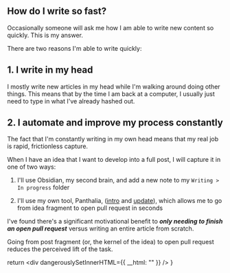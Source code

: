 


## How do I write so fast?

Occasionally someone will ask me how I am able to write new content so quickly. This is my answer.

There are two reasons I'm able to write quickly:

## 1. I write in my head 

I mostly write new articles in my head while I'm walking around doing other things. This means that by the time I am back at a computer, I usually just need to type in what I've already hashed out.

## 2. I automate and improve my process constantly

The fact that I'm constantly writing in my own head means that my real job is rapid, frictionless capture. 

When I have an idea that I want to develop into a full post, I will capture it in one of two ways: 

1. I'll use Obsidian, my second brain, and add a new note to my `Writing > In progress` folder 

1. I'll use my own tool, Panthalia, ([intro](https://zackproser.com/videos/panthalia-intro) and [update](https://zackproser.com/videos/panthalia-speech-to-text)), which allows me to go from idea fragment to open pull request in seconds

I've found there's a significant motivational benefit to ***only needing to finish an open pull request*** versus writing an entire article from scratch. 

Going from post fragment (or, the kernel of the idea) to open pull request reduces the perceived lift of the task.


  return <div dangerouslySetInnerHTML={{ __html: "" }} />
}
